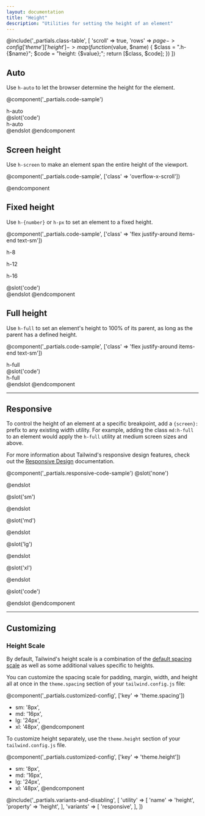 ```yaml
---
layout: documentation
title: "Height"
description: "Utilities for setting the height of an element"
---
```


@include('_partials.class-table', [
  'scroll' => true,
  'rows' => $page->config['theme']['height']->map(function ($value, $name) {
    $class = ".h-{$name}";
    $code = "height: {$value};";
    return [$class, $code];
  })
])

## Auto

Use `h-auto` to let the browser determine the height for the element.

@component('_partials.code-sample')
<div className="h-auto w-32 text-center mx-auto bg-gray-400 p-6">h-auto</div>
@slot('code')
<div className="h-auto w-32 p-6 ...">h-auto</div>
@endslot
@endcomponent

## Screen height

Use `h-screen` to make an element span the entire height of the viewport.

@component('_partials.code-sample', ['class' => 'overflow-x-scroll'])
<div className="bg-gray-400 h-screen"></div>
@endcomponent

## Fixed height

Use `h-{number}` or `h-px` to set an element to a fixed height.

@component('_partials.code-sample', ['class' => 'flex justify-around items-end text-sm'])
<div className="mr-3">
  <div className="h-8 w-8 bg-gray-400"></div>
  <p className="text-center mt-2 text-sm">h-8</p>
</div>
<div className="mr-3">
  <div className="h-12 w-12 bg-gray-400"></div>
  <p className="text-center mt-2 text-sm">h-12</p>
</div>
<div>
  <div className="h-16 w-16 bg-gray-400"></div>
  <p className="text-center mt-2 text-sm">h-16</p>
</div>
@slot('code')
<div className="h-8 w-8 ..."></div>
<div className="h-12 w-12 ..."></div>
<div className="h-16 w-16 ..."></div>
@endslot
@endcomponent

## Full height

Use `h-full` to set an element's height to 100% of its parent, as long as the parent has a defined height.

@component('_partials.code-sample', ['class' => 'flex justify-around items-end text-sm'])
<div className="h-48">
  <div className="h-full p-6 bg-gray-400">h-full</div>
</div>
@slot('code')
<div className="h-48">
  <div className="h-full p-6 bg-gray-400">h-full</div>
</div>
@endslot
@endcomponent

---

## Responsive

To control the height of an element at a specific breakpoint, add a `{screen}:` prefix to any existing width utility. For example, adding the class `md:h-full` to an element would apply the `h-full` utility at medium screen sizes and above.

For more information about Tailwind's responsive design features, check out the [Responsive Design](/docs/responsive-design) documentation.

@component('_partials.responsive-code-sample')
@slot('none')
<div className="h-8 w-32 bg-gray-400"></div>
@endslot

@slot('sm')
<div className="h-12 w-32 bg-gray-400"></div>
@endslot

@slot('md')
<div className="h-16 w-32 bg-gray-400"></div>
@endslot

@slot('lg')
<div className="h-20 w-32 bg-gray-400"></div>
@endslot

@slot('xl')
<div className="h-24 w-32 bg-gray-400"></div>
@endslot

@slot('code')
<div className="none:h-8 sm:h-12 md:h-16 lg:h-20 xl:h-24 w-32 bg-gray-400"></div>
@endslot
@endcomponent

---

## Customizing

### Height Scale

By default, Tailwind's height scale is a combination of the [default spacing scale](/docs/customizing-spacing#default-spacing-scale) as well as some additional values specific to heights.

You can customize the spacing scale for padding, margin, width, and height all at once in the `theme.spacing` section of your `tailwind.config.js` file:

@component('_partials.customized-config', ['key' => 'theme.spacing'])
+ sm: '8px',
+ md: '16px',
+ lg: '24px',
+ xl: '48px',
@endcomponent

To customize height separately, use the `theme.height` section of your `tailwind.config.js` file.

@component('_partials.customized-config', ['key' => 'theme.height'])
+ sm: '8px',
+ md: '16px',
+ lg: '24px',
+ xl: '48px',
@endcomponent

@include('_partials.variants-and-disabling', [
    'utility' => [
        'name' => 'height',
        'property' => 'height',
    ],
    'variants' => [
        'responsive',
    ],
])
